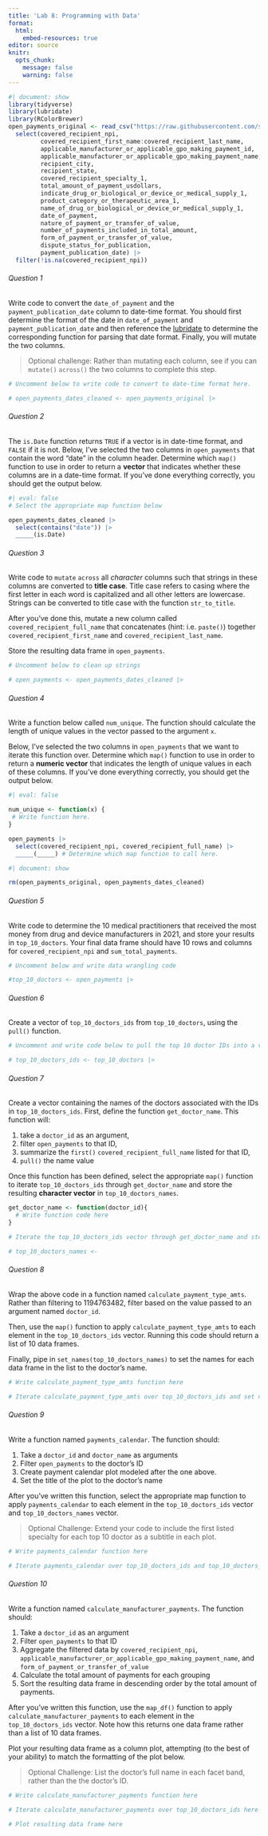 ```yaml
---
title: 'Lab 8: Programming with Data'
format:
  html:
    embed-resources: true
editor: source
knitr:
  opts_chunk:
    message: false
    warning: false
---
```


```r
#| document: show
library(tidyverse)
library(lubridate)
library(RColorBrewer)
open_payments_original <- read_csv("https://raw.githubusercontent.com/sds-192-intro-fall22/sds-192-public-website-quarto/main/website/data/open_payments_ma.csv") |>
  select(covered_recipient_npi,
         covered_recipient_first_name:covered_recipient_last_name,
         applicable_manufacturer_or_applicable_gpo_making_payment_id,
         applicable_manufacturer_or_applicable_gpo_making_payment_name,
         recipient_city,
         recipient_state,
         covered_recipient_specialty_1,
         total_amount_of_payment_usdollars,
         indicate_drug_or_biological_or_device_or_medical_supply_1,
         product_category_or_therapeutic_area_1,
         name_of_drug_or_biological_or_device_or_medical_supply_1,
         date_of_payment,
         nature_of_payment_or_transfer_of_value,
         number_of_payments_included_in_total_amount,
         form_of_payment_or_transfer_of_value,
         dispute_status_for_publication,
         payment_publication_date) |>
  filter(!is.na(covered_recipient_npi))
```
###### Question 1

Write code to convert the `date_of_payment` and the `payment_publication_date` column to date-time format. You should first determine the format of the date in `date_of_payment` and `payment_publication_date` and then reference the [lubridate](https://evoldyn.gitlab.io/evomics-2018/ref-sheets/R_lubridate.pdf) to determine the corresponding function for parsing that date format. Finally, you will mutate the two columns. 

> Optional challenge: Rather than mutating each column, see if you can `mutate()` `across()` the two columns to complete this step. 


```r
# Uncomment below to write code to convert to date-time format here. 

# open_payments_dates_cleaned <- open_payments_original |>

```
###### Question 2

The `is.Date` function returns `TRUE` if a vector is in date-time format, and `FALSE` if it is not. Below, I've selected the two columns in `open_payments` that contain the word "date" in the column header. Determine which `map()` function to use in order to return a **vector** that indicates whether these columns are in a date-time format. If you've done everything correctly, you should get the output below. 

```r
#| eval: false
# Select the appropriate map function below

open_payments_dates_cleaned |>
  select(contains("date")) |>
  _____(is.Date)

```
###### Question 3

Write code to `mutate` `across` all *character* columns such that strings in these columns are converted to **title case**. Title case refers to casing where the first letter in each word is capitalized and all other letters are lowercase.  Strings can be converted to title case with the function `str_to_title`. 

After you've done this, mutate a new column called `covered_recipient_full_name` that concatenates (hint: i.e. `paste()`) together `covered_recipient_first_name` and `covered_recipient_last_name`. 

Store the resulting data frame in `open_payments`. 


```r
# Uncomment below to clean up strings

# open_payments <- open_payments_dates_cleaned |>
```
###### Question 4

Write a function below called `num_unique`. The function should calculate the length of unique values in the vector passed to the argument `x`. 

Below, I've selected the two columns in `open_payments` that we want to iterate this function over. Determine which `map()` function to use in order to return a **numeric vector** that indicates the length of unique values in each of these columns. If you've done everything correctly, you should get the output below. 

```r
#| eval: false

num_unique <- function(x) {
 # Write function here.
}

open_payments |>
  select(covered_recipient_npi, covered_recipient_full_name) |>
  _____(_____) # Determine which map function to call here.
```
```r
#| document: show

rm(open_payments_original, open_payments_dates_cleaned)
```
###### Question 5

Write code to determine the 10 medical practitioners that received the most money from drug and device manufacturers in 2021, and store your results in `top_10_doctors`. Your final data frame should have 10 rows and columns for `covered_recipient_npi` and `sum_total_payments`. 

```r
# Uncomment below and write data wrangling code

#top_10_doctors <- open_payments |>
```
###### Question 6

Create a vector of `top_10_doctors_ids` from `top_10_doctors`, using the `pull()` function. 


```r
# Uncomment and write code below to pull the top 10 doctor IDs into a vector

# top_10_doctors_ids <- top_10_doctors |>
```
###### Question 7

Create a vector containing the names of the doctors associated with the IDs in `top_10_doctors_ids`. First, define the function `get_doctor_name`. This function will:

  1.  take a `doctor_id` as an argument, 
  2.  filter `open_payments` to that ID, 
  3.  summarize the `first()` `covered_recipient_full_name` listed for that ID,
  4. `pull()` the name value
  
Once this function has been defined, select the appropriate `map()` function to iterate `top_10_doctors_ids` through `get_doctor_name` and store the resulting **character vector** in `top_10_doctors_names`. 


```r
get_doctor_name <- function(doctor_id){
  # Write function code here
}

# Iterate the top_10_doctors_ids vector through get_doctor_name and store the results in a character vector

# top_10_doctors_names <- 
```
###### Question 8

Wrap the above code in a function named `calculate_payment_type_amts`. Rather than filtering to 1194763482, filter based on the value passed to an argument named `doctor_id`.

Then, use the `map()` function to apply `calculate_payment_type_amts` to each element in the `top_10_doctors_ids` vector. Running this code should return a list of 10 data frames. 

Finally, pipe in `set_names(top_10_doctors_names)` to set the names for each data frame in the list to the doctor's name.


```r
# Write calculate_payment_type_amts function here

# Iterate calculate_payment_type_amts over top_10_doctors_ids and set names to top_10_doctors_names
```
###### Question 9

Write a function named `payments_calendar`. The function should:

  1. Take a `doctor_id` and `doctor_name` as arguments
  2. Filter `open_payments` to the doctor's ID
  3. Create payment calendar plot modeled after the one above. 
  4. Set the title of the plot to the doctor's name
  
After you've written this function, select the appropriate map function to apply `payments_calendar` to each element in the `top_10_doctors_ids` vector and `top_10_doctors_names` vector. 

> Optional Challenge: Extend your code to include the first listed specialty for each top 10 doctor as a subtitle in each plot. 


```r
# Write payments_calendar function here

# Iterate payments_calendar over top_10_doctors_ids and top_10_doctors_ids to create 10 plots
```
###### Question 10

Write a function named `calculate_manufacturer_payments`. The function should:

  1. Take a `doctor_id` as an argument
  2. Filter `open_payments` to that ID
  3. Aggregate the filtered data by `covered_recipient_npi`,
             `applicable_manufacturer_or_applicable_gpo_making_payment_name`, and
             `form_of_payment_or_transfer_of_value `
  4. Calculate the total amount of payments for each grouping
  5. Sort the resulting data frame in descending order by the total amount of payments. 

After you've written this function, use the `map_df()` function to apply `calculate_manufacturer_payments` to each element in the `top_10_doctors_ids` vector. Note how this returns one data frame rather than a list of 10 data frames. 

Plot your resulting data frame as a column plot, attempting (to the best of your ability) to match the formatting of the plot below.

> Optional Challenge: List the doctor's full name in each facet band, rather than the the doctor's ID. 


```r
# Write calculate_manufacturer_payments function here

# Iterate calculate_manufacturer_payments over top_10_doctors_ids here

# Plot resulting data frame here
```
